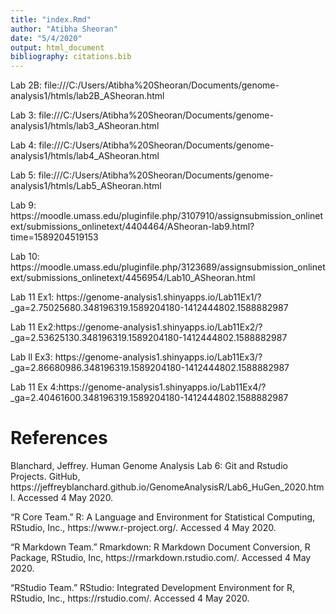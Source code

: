 ```yaml
---
title: "index.Rmd"
author: "Atibha Sheoran"
date: "5/4/2020"
output: html_document
bibliography: citations.bib
---
```


Lab 2B: file:///C:/Users/Atibha%20Sheoran/Documents/genome-analysis1/htmls/lab2B_ASheoran.html

Lab 3: file:///C:/Users/Atibha%20Sheoran/Documents/genome-analysis1/htmls/lab3_ASheoran.html

Lab 4: file:///C:/Users/Atibha%20Sheoran/Documents/genome-analysis1/htmls/lab4_ASheoran.html

Lab 5: file:///C:/Users/Atibha%20Sheoran/Documents/genome-analysis1/htmls/Lab5_ASheoran.html

Lab 9: https://moodle.umass.edu/pluginfile.php/3107910/assignsubmission_onlinetext/submissions_onlinetext/4404464/ASheoran-lab9.html?time=1589204519153

Lab 10: https://moodle.umass.edu/pluginfile.php/3123689/assignsubmission_onlinetext/submissions_onlinetext/4456954/Lab10_ASheoran.html

Lab 11 Ex1: https://genome-analysis1.shinyapps.io/Lab11Ex1/?_ga=2.75025680.348196319.1589204180-1412444802.1588882987

Lab 11 Ex2:https://genome-analysis1.shinyapps.io/Lab11Ex2/?_ga=2.53625130.348196319.1589204180-1412444802.1588882987

Lab ll Ex3: https://genome-analysis1.shinyapps.io/Lab11Ex3/?_ga=2.86680986.348196319.1589204180-1412444802.1588882987

Lab 11 Ex 4:https://genome-analysis1.shinyapps.io/Lab11Ex4/?_ga=2.40461600.348196319.1589204180-1412444802.1588882987



# References


Blanchard, Jeffrey. Human Genome Analysis Lab 6: Git and Rstudio Projects. GitHub, https://jeffreyblanchard.github.io/GenomeAnalysisR/Lab6_HuGen_2020.html. Accessed 4 May 2020.

“R Core Team.” R: A Language and Environment for Statistical Computing, RStudio, Inc., https://www.r-project.org/. Accessed 4 May 2020.

“R Markdown Team.” Rmarkdown: R Markdown Document Conversion, R Package, RStudio, Inc, https://rmarkdown.rstudio.com/. Accessed 4 May 2020.

“RStudio Team.” RStudio: Integrated Development Environment for R, RStudio, Inc., https://rstudio.com/. Accessed 4 May 2020.